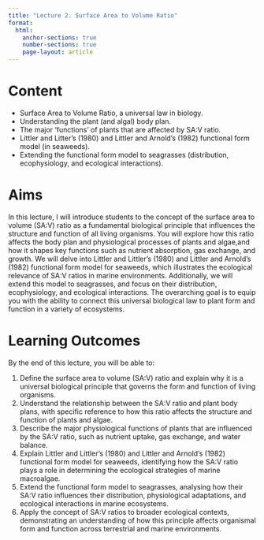 ```yaml
---
title: "Lecture 2. Surface Area to Volume Ratio"
format:
  html:
    anchor-sections: true
    number-sections: true
    page-layout: article
---
```


# Content

- Surface Area to Volume Ratio, a universal law in biology.
- Understanding the plant (and algal) body plan.
- The major 'functions' of plants that are affected by SA:V ratio.
- Littler and Litter's (1980) and Littler and Arnold's (1982) functional form model (in seaweeds).
- Extending the functional form model to seagrasses (distribution, ecophysiology, and ecological interactions).

# Aims

In this lecture, I will introduce students to the concept of the surface area to volume (SA:V) ratio as a fundamental biological principle that influences the structure and function of all living organisms. You will explore how this ratio affects the body plan and physiological processes of plants and algae,and how it shapes key functions such as nutrient absorption, gas exchange, and growth. We will delve into Littler and Littler’s (1980) and Littler and Arnold’s (1982) functional form model for seaweeds, which illustrates the ecological relevance of SA:V ratios in marine environments. Additionally, we will extend this model to seagrasses, and focus on their distribution, ecophysiology, and ecological interactions. The overarching goal is to equip you with the ability to connect this universal biological law to plant form and function in a variety of ecosystems.

# Learning Outcomes

By the end of this lecture, you will be able to:

1. Define the surface area to volume (SA:V) ratio and explain why it is a universal biological principle that governs the form and function of living organisms.
2. Understand the relationship between the SA:V ratio and plant body plans, with specific reference to how this ratio affects the structure and function of plants and algae.
3. Describe the major physiological functions of plants that are influenced by the SA:V ratio, such as nutrient uptake, gas exchange, and water balance.
4. Explain Littler and Littler’s (1980) and Littler and Arnold’s (1982) functional form model for seaweeds, identifying how the SA:V ratio plays a role in determining the ecological strategies of marine macroalgae.
5. Extend the functional form model to seagrasses, analysing how their SA:V ratio influences their distribution, physiological adaptations, and ecological interactions in marine ecosystems.
6. Apply the concept of SA:V ratios to broader ecological contexts, demonstrating an understanding of how this principle affects organismal form and function across terrestrial and marine environments.
